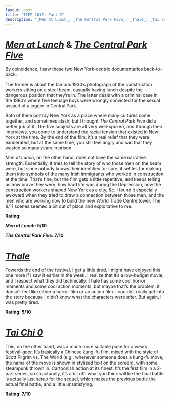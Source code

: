 ```yaml
---
layout: post
title: "TIFF 2012: Part 5"
description: "_Men at Lunch_, _The Central Park Five_, _Thale_, _Tai Chi 0_"
---
```


# [_Men at Lunch_](http://www.imdb.com/title/tt2373324/) & [_The Central Park Five_](http://www.imdb.com/title/tt2380247/)

By coincidence, I saw these two New York-centric documentaries back-to-back. 

The former is about the famous 1930’s photograph of the construction workers sitting on a steel beam, casually having lunch despite the dangerous position that they’re in. The latter deals with a criminal case in the 1980’s where five teenage boys were wrongly convicted for the sexual assault of a jogger in Central Park.

Both of them portray New York as a place where many cultures come together, and sometimes clash, but I thought _The Central Park Five_ did a better job of it. The five subjects are all very well-spoken, and through their interviews, you come to understand the racial tension that existed in New York at the time. By the end of the film, it’s a real relief that they were exonerated, but at the same time, you still feel angry and sad that they wasted so many years in prison.

_Men at Lunch_, on the other hand, does not have the same narrative strength. Essentially, it tries to tell the story of who those men on the beam were, but since nobody knows their identities for sure, it settles for making them into symbols of the many Irish immigrants who worked in construction at the time. That’s fine, but the film gets a little repetitive, and keeps telling us how brave they were, how hard life was during the Depression, how the construction workers shaped New York as a city, &c. I found it especially awkward when they tried to draw a connection between those men, and the men who are working now to build the new World Trade Centre tower. The 9/11 scenes seemed a bit out of place and exploitative to me.

**Rating:**

**_Men at Lunch:_ 5/10**

**_The Central Park Five:_ 7/10**

# [_Thale_](http://www.imdb.com/title/tt2112287/)

Towards the end of the festival, I get a little tired. I might have enjoyed this one more if I saw it earlier in the week. I realize that it’s a low-budget movie, and I respect what they did technically. Thale has some cool horror moments and some cool action moments, but maybe that’s the problem: it doesn’t feel like either a horror film or an action film. I couldn’t really get into the story because I didn’t know what the characters were after. But again, I was pretty tired.

**Rating: 5/10**

# [_Tai Chi 0_](http://www.imdb.com/title/tt1981080/)

This, on the other hand, was a much more suitable pace for a weary festival-goer. It’s basically a Chinese kung-fu film, mixed with the style of Scott Pilgrim vs. The World (e.g., whenever someone does a kung-fu move, the name of the move is shown in stylized text on the screen), with some steampunk thrown in. Cartoonish action at its finest. It’s the first film in a 2-part series, so structurally, it’s a bit off: what you think will be the final battle is actually just setup for the sequel, which makes the previous battle the actual final battle, and a little unsatisfying.

**Rating: 7/10**